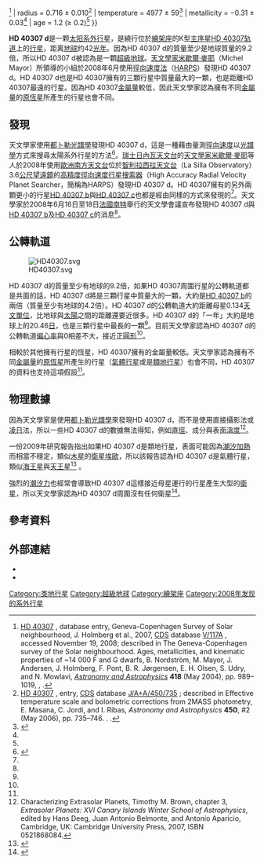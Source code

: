 {{Planetbox begin
| name = HD 40307 d
}}
{{Planetbox image
| image =
| caption = [[藝術家|藝術家]]想像的HD 40307恆星系<br />HD 40307 d為距離HD 40307最遠的行星
}}
{{Planetbox star
| star = [[HD_40307|HD 40307]]
| constell = [[繪架座|繪架座]]
| RA = {{RA|05|54|04.2409}}<ref name=sb>{{cite web|url=http://simbad.u-strasbg.fr/simbad/sim-id?Ident=HD+40307|title=HD 40307|accessdate=18 June 2008|work=[[SIMBAD|SIMBAD]]|publisher=[[Centre_de_Données_astronomiques_de_Strasbourg|Centre de Données astronomiques de Strasbourg]]|year=2008|archive-date=2018-07-02|archive-url=https://web.archive.org/web/20180702131640/http://simbad.u-strasbg.fr/simbad/sim-id?Ident=HD+40307|dead-url=no}}</ref>
| DEC = {{DEC|−60|01|24.498}}<ref name=sb />
| app_mag = 7.17<ref name=sb />
| dist_ly = 41.8 ± 0.3
| dist_pc = 12.83 ± 0.09<ref name=sb />
| class = K2.5V<ref name=sb />
| mass = 0.75{{±|0.03|0.04}}<ref name="geneva">[http://webviz.u-strasbg.fr/viz-bin/VizieR-5?-out.add=.&-source=V/117A/newcat&recno=3947 HD 40307] {{Wayback|url=http://webviz.u-strasbg.fr/viz-bin/VizieR-5?-out.add=.&-source=V%2F117A%2Fnewcat&recno=3947 |date=20180109063645 }}, database entry, Geneva-Copenhagen Survey of Solar neighbourhood, J. Holmberg et al., 2007, [[Centre_de_Données_astronomiques_de_Strasbourg|CDS]] database [http://vizier.u-strasbg.fr/viz-bin/Cat?V/117A V/117A] {{Wayback|url=http://vizier.u-strasbg.fr/viz-bin/Cat?V%2F117A |date=20160208164929 }}, accessed November 19, 2008; described in The Geneva-Copenhagen survey of the Solar neighbourhood. Ages, metallicities, and kinematic properties of ~14 000 F and G dwarfs, B. Nordström, M. Mayor, J. Andersen, J. Holmberg, F. Pont, B. R. Jørgensen, E. H. Olsen, S. Udry, and N. Mowlavi, ''[[Astronomy_and_Astrophysics|Astronomy and Astrophysics]]'' '''418''' (May 2004), pp. 989–1019, {{bibcode|2004A&A...418..989N}}, {{doi|10.1051/0004-6361:20035959}}.</ref>
| radius = 0.716 ± 0.010<ref name="2massphot">[http://webviz.u-strasbg.fr/viz-bin/VizieR-5?-out.add=.&-source=J/A%2bA/450/735/table2&recno=2686 HD 40307] {{Wayback|url=http://webviz.u-strasbg.fr/viz-bin/VizieR-5?-out.add=.&-source=J%2FA%2BA%2F450%2F735%2Ftable2&recno=2686 |date=20161021151600 }}, entry, [[Centre_de_Données_astronomiques_de_Strasbourg|CDS]] database [http://cdsarc.u-strasbg.fr/viz-bin/Cat?J/A%2bA/450/735 J/A+A/450/735] {{Wayback|url=http://cdsarc.u-strasbg.fr/viz-bin/Cat?J%2FA%2BA%2F450%2F735 |date=20180119060617 }}; described in Effective temperature scale and bolometric corrections from 2MASS photometry, E. Masana, C. Jordi, and I. Ribas, ''Astronomy and Astrophysics'' '''450''', #2 (May 2006), pp. 735–746. {{bibcode|2006A&A...450..735M}}. {{doi|10.1051/0004-6361:20054021}}.</ref>
| temperature = 4977 ± 59<ref name="mayor08">{{cite journal|author= M. Mayor, S. Udry, C. Lovis, F. Pepe, D. Queloz, W. Benz, J.-L. Bertaux, F. Bouchy, C. Mordasini, D. Segransan|title=The HARPS search for southern extra-solar planets. XIII. A planetary system with 3 Super-Earths (4.2, 6.9, & 9.2 Earth masses)|arxiv=0806.4587|bibcode = 2009A&A...493..639M |doi = 10.1051/0004-6361:200810451|year= 2009|journal= Astronomy and Astrophysics|volume= 493|issue= 2|pages= 639–644 }}</ref>
| metallicity = −0.31 ± 0.03<ref name="mayor08" />
| age = 1.2 (≥ 0.2)<ref name="geneva" />
}}
{{Planetbox orbit
| semimajor = 0.134<ref name="mayor08">{{cite journal|author= M. Mayor, S. Udry, C. Lovis, F. Pepe, D. Queloz, W. Benz, J.-L. Bertaux, F. Bouchy, C. Mordasini, D. Segransan|title=The HARPS search for southern extra-solar planets. XIII. A planetary system with 3 Super-Earths (4.2, 6.9, & 9.2 Earth masses)|arxiv=0806.4587|bibcode = 2009A&A...493..639M |doi = 10.1051/0004-6361:200810451|year= 2009|journal= Astronomy and Astrophysics|volume= 493|issue= 2|pages= 639–644 }}</ref>
| eccentricity = 0.0<ref name="mayor08" />
| period = 20.46 ± 0.01<ref name="mayor08" />
| semi-amp = 4.55 ± 0.12<ref name="mayor08" />
}}
{{Planetbox character
| minimum_mass_earth = 9.2<ref name="mayor08" />
}}
{{Planetbox discovery 
| discovery_date = 2008年6月16日
| discoverers = [[米歇爾·麥耶|米歇爾·麥耶]]（[Michel Mayor）所領導的小組
| discovery_method = [[徑向速度|徑向速度法]] （[[高精度徑向速度行星搜索器|HARPS]]）
| discovery_site = [[智利|智利]][[拉西拉天文台|拉西拉天文台]]（La Silla Observatory）
| discovery_status = 公開<ref name="mayor08" />
}}
{{Planetbox reference
| star = HD+40307
| planet = d
}}
{{Planetbox end}}

'''HD 40307 d'''是一颗[[太阳系外行星|太阳系外行星]]，是繞行位於[[繪架座|繪架座]]的K型[[主序星|主序星]][[HD_40307|HD 40307]][[轨道_(力学)|轨道]]上的[[行星|行星]]，距离[[地球|地球]]约42[[光年|光年]]。因為HD 40307 d的質量至少是地球質量的9.2倍，所以HD 40307 d被認為是一顆[[超級地球|超級地球]]。[[天文學家|天文學家]][[米歇爾·麥耶|米歇爾·麥耶]]（Michel Mayor）所領導的小組於2008年6月使用[[徑向速度|徑向速度法]]（[[高精度徑向速度行星搜索器|HARPS]]）發現HD 40307 d。HD 40307 d也是HD 40307擁有的三顆行星中質量最大的一顆，也是距離HD 40307最遠的行星。因為HD 40307[[金屬量|金屬量]]較低，因此天文學家認為擁有不同[[金屬量|金屬量]]的[[原恆星|原恆星]]所產生的行星也會不同。

==發現==
天文學家使用[[都卜勒光譜學|都卜勒光譜學]]發現HD 40307 d，這是一種藉由量測[[徑向速度|徑向速度]]以[[光譜學|光譜學]]方式來搜尋太陽系外行星的方法<ref name=BBC>{{cite news|url=http://news.bbc.co.uk/1/hi/sci/tech/7457307.stm|title=Trio of 'super-Earths' discovered|coauthors=Mayor et al.|date=2008-06-16|work=BBC news|accessdate=2008-06-16|archive-date=2012-03-05|archive-url=https://web.archive.org/web/20120305170221/http://news.bbc.co.uk/1/hi/sci/tech/7457307.stm|dead-url=no}}</ref>。[[瑞士|瑞士]][[日內瓦天文台|日內瓦天文台]]的[[天文學家|天文學家]][[米歇爾·麥耶|米歇爾·麥耶]]等人於2008年使用[[歐洲南方天文台|歐洲南方天文台]]位於[[智利|智利]][[拉西拉天文台|拉西拉天文台]]（La Silla Observatory）3.6[[公尺|公尺]][[望遠鏡|望遠鏡]]的[[高精度徑向速度行星搜索器|高精度徑向速度行星搜索器]]（High Accuracy Radial Velocity Planet Searcher，簡稱為HARPS）發現HD 40307 d。HD 40307擁有的另外兩顆更小的行星[[HD_40307_b|HD 40307 b]]與[[HD_40307_c|HD 40307 c]]也都是經由同樣的方式來發現的<ref name=BBC />。天文學家於2008年6月16日至18日[[法國|法國]][[南特|南特]]舉行的天文學會議宣布發現HD 40307 d與[[HD_40307_b|HD 40307 b]]及[[HD_40307_c|HD 40307 c]]的消息<ref name=BBC />。

==公轉軌道==
[[Image:HD40307.svg|thumb]]

HD 40307 d的質量至少有地球的9.2倍，如果HD 40307周圍行星的公轉軌道都是共面的話，HD 40307 d將是三顆行星中質量大的一顆，大約是[[HD_40307_b|HD 40307 b]]的兩倍（質量至少有地球的4.2倍）。HD 40307 d的公轉軌道大約距離母星0.134[[天文單位|天文單位]]，比地球與[[太陽|太陽]]之間的距離還要近很多。HD 40307 d的「一年」大約是地球上的20.46[[日|日]]，也是三顆行星中最長的一顆<ref name="mayor08" />。目前天文學家認為HD 40307 d的公轉軌道[[偏心率|偏心率]]與0相差不大，接近正[[圓形|圓形]]<ref name="mayor08" />。

相較於其他擁有行星的恆星，HD 40307擁有的金屬量較低。天文學家認為擁有不同[[金屬量|金屬量]]的[[原恆星|原恆星]]所產生的行星（[[氣體行星|氣體行星]]或是[[類地行星|類地行星]]）也會不同，HD 40307的資料也支持這項假設<ref name="mayor08" />。

==物理數據==
因為天文學家是使用[[都卜勒光譜學|都卜勒光譜學]]來發現HD 40307 d，而不是使用直接攝影法或[[凌日|凌日]]法，所以一些HD 40307 d的數據無法得知，例如[[直徑|直徑]]、成分與表面[[溫度|溫度]]<ref>Characterizing Extrasolar Planets, Timothy M. Brown, chapter 3, ''Extrasolar Planets: XVI Canary Islands Winter School of Astrophysics'', edited by Hans Deeg, Juan Antonio Belmonte, and Antonio Aparicio, Cambridge, UK: Cambridge University Press, 2007, ISBN 0521868084.</ref>。

一份2009年研究報告指出如果HD 40307 d是類地行星，表面可能因為[[潮汐加熱|潮汐加熱]]而相當不穩定，類似[[木星|木星]]的[[衛星|衛星]][[木衛一|埃歐]]，所以該報告認為HD 40307 d是氣體行星，類似[[海王星|海王星]]與[[天王星|天王星]]<ref>{{cite journal|arxiv=0901.1698|author=Barnes, R., Jackson, B., Raymond, S., West, A., Greenberg, R.|title=The HD 40307 Planetary System: Super-Earths or Mini-Neptunes?|journal=[[The_Astrophysical_Journal|The Astrophysical Journal]]|year=2009|doi=10.1088/0004-637X/695/2/1006|volume=695|issue=2|pages=1006|bibcode=2009ApJ...695.1006B}}</ref> 。

強烈的[[潮汐力|潮汐力]]也經常會導致HD 40307 d這樣接近母星運行的行星產生大型的[[衛星|衛星]]，所以天文學家認為HD 40307 d周圍沒有任何衛星<ref>{{cite journal|bibcode=2002ApJ...575.1087B|author=Barnes, J., O'Brien, D.|title=Stability of Satellites around Close-in Extrasolar Giant Planets|journal=[[The_Astrophysical_Journal|The Astrophysical Journal]]|volume=575|issue=2|pages=1087–1093|year=2002|doi=10.1086/341477|arxiv = astro-ph/0205035 }}</ref>。

==參考資料==

{{reflist}}

==外部連結==
{{Portal box|天文學}}
* {{cite web | url=http://media4.obspm.fr/exoplanets/base/etoile.php?nom=HD+40307 | title=HD 40307 | work=Exoplanets | access-date=2011-12-27 | archive-url=https://web.archive.org/web/20161130015529/http://media4.obspm.fr/exoplanets/base/etoile.php?nom=HD+40307 | archive-date=2016-11-30 | dead-url=yes }}
* {{cite web | url=http://media4.obspm.fr/exoplanets/base/planete.php?etoile=HD+40307&planete=d | title=HD 40307 d | work=Exoplanets | access-date=2011-12-27 | archive-url=https://web.archive.org/web/20120304130900/http://media4.obspm.fr/exoplanets/base/planete.php?etoile=HD+40307&planete=d | archive-date=2012-03-04 | dead-url=yes }}

{{HD 40307}}
{{Sky|05|54|04.2409|-|60|01|24.498|41.8}}

{{DEFAULTSORT:Hd 40307 D}}

[[Category:类地行星|Category:类地行星]]
[[Category:超級地球|Category:超級地球]]
[[Category:繪架座|Category:繪架座]]
[[Category:2008年发现的系外行星|Category:2008年发现的系外行星]]